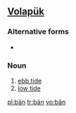 {{also|Appendix:Variations of "ban"}}
==[[Volapük]]==

===Alternative forms===
* {{l|vo|bayn}}

===Noun===
{{infl|vo|noun}}

# [[ebb tide]]
# [[low tide]]

[[pl:bän]]
[[tr:bän]]
[[vo:bän]]
